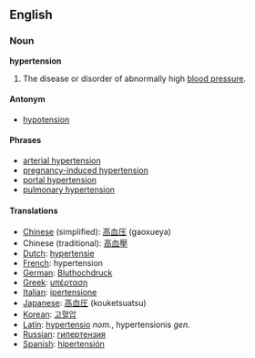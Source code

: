 ==English==

===Noun===
{{Wikipedia}}
'''hypertension'''

#The disease or disorder of abnormally high [[blood pressure]].

====Antonym====
*[[hypotension]]

====Phrases====
*[[arterial hypertension]]
*[[pregnancy-induced hypertension]]
*[[portal hypertension]]
*[[pulmonary hypertension]]

====Translations====
*[[Chinese]] (simplified): [[高血压]] (gaoxueya)
*Chinese (traditional): [[高血壓]]
*[[Dutch]]: [[hypertensie]]
*[[French]]: hypertension
*[[German]]: [[Bluthochdruck]]
*[[Greek]]: [[υπέρταση]]
*[[Italian]]: [[ipertensione]]
*[[Japanese]]: [[高血圧]] (kouketsuatsu)
*[[Korean]]: [[고혈압]]
*[[Latin]]: [[hypertensio]] ''nom.'', hypertensionis ''gen.''
*[[Russian]]: [[гипертензия]]
*[[Spanish]]: [[hipertensión]]